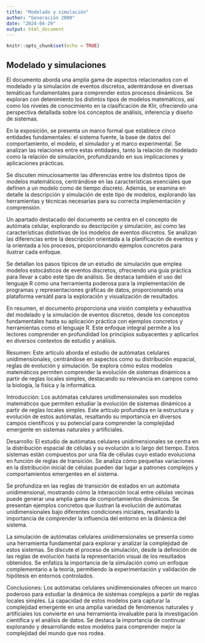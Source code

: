 ```yaml
---
title: "Modelado y simulación"
author: "Generación 2000"
date: "2024-04-29"
output: html_document
---
```


```r
knitr::opts_chunk$set(echo = TRUE)
```

## Modelado y simulaciones

El documento aborda una amplia gama de aspectos relacionados con el modelado y la simulación de eventos discretos, adentrándose en diversas temáticas fundamentales para comprender estos procesos dinámicos. Se exploran con detenimiento los distintos tipos de modelos matemáticos, así como los niveles de conocimiento en la clasificación de Klir, ofreciendo una perspectiva detallada sobre los conceptos de análisis, inferencia y diseño de sistemas.

En la exposición, se presenta un marco formal que establece cinco entidades fundamentales: el sistema fuente, la base de datos del comportamiento, el modelo, el simulador y el marco experimental. Se analizan las relaciones entre estas entidades, tanto la relación de modelado como la relación de simulación, profundizando en sus implicaciones y aplicaciones prácticas.

Se discuten minuciosamente las diferencias entre los distintos tipos de modelos matemáticos, centrándose en las características esenciales que definen a un modelo como de tiempo discreto. Además, se examina en detalle la descripción y simulación de este tipo de modelos, explorando las herramientas y técnicas necesarias para su correcta implementación y comprensión.

Un apartado destacado del documento se centra en el concepto de autómata celular, explorando su descripción y simulación, así como las características distintivas de los modelos de eventos discretos. Se analizan las diferencias entre la descripción orientada a la planificación de eventos y la orientada a los procesos, proporcionando ejemplos concretos para ilustrar cada enfoque.

Se detallan los pasos típicos de un estudio de simulación que emplea modelos estocásticos de eventos discretos, ofreciendo una guía práctica para llevar a cabo este tipo de análisis. Se destaca también el uso del lenguaje R como una herramienta poderosa para la implementación de programas y representaciones gráficas de datos, proporcionando una plataforma versátil para la exploración y visualización de resultados.

En resumen, el documento proporciona una visión completa y exhaustiva del modelado y la simulación de eventos discretos, desde los conceptos fundamentales hasta su aplicación práctica con ejemplos concretos y herramientas como el lenguaje R. Este enfoque integral permite a los lectores comprender en profundidad los principios subyacentes y aplicarlos en diversos contextos de estudio y análisis.

Resumen: Este artículo aborda el estudio de autómatas celulares unidimensionales, centrándose en aspectos como su distribución espacial, reglas de evolución y simulación. Se explora cómo estos modelos matemáticos permiten comprender la evolución de sistemas dinámicos a partir de reglas locales simples, destacando su relevancia en campos como la biología, la física y la informática.

Introducción: Los autómatas celulares unidimensionales son modelos matemáticos que permiten estudiar la evolución de sistemas dinámicos a partir de reglas locales simples. Este artículo profundiza en la estructura y evolución de estos autómatas, resaltando su importancia en diversos campos científicos y su potencial para comprender la complejidad emergente en sistemas naturales y artificiales.

Desarrollo: El estudio de autómatas celulares unidimensionales se centra en la distribución espacial de células y su evolución a lo largo del tiempo. Estos sistemas están compuestos por una fila de células cuyo estado evoluciona en función de reglas de transición. Se analiza cómo pequeñas variaciones en la distribución inicial de células pueden dar lugar a patrones complejos y comportamientos emergentes en el sistema.

Se profundiza en las reglas de transición de estados en un autómata unidimensional, mostrando cómo la interacción local entre células vecinas puede generar una amplia gama de comportamientos dinámicos. Se presentan ejemplos concretos que ilustran la evolución de autómatas unidimensionales bajo diferentes condiciones iniciales, resaltando la importancia de comprender la influencia del entorno en la dinámica del sistema.

La simulación de autómatas celulares unidimensionales se presenta como una herramienta fundamental para explorar y analizar la complejidad de estos sistemas. Se discute el proceso de simulación, desde la definición de las reglas de evolución hasta la representación visual de los resultados obtenidos. Se enfatiza la importancia de la simulación como un enfoque complementario a la teoría, permitiendo la experimentación y validación de hipótesis en entornos controlados.

Conclusiones: Los autómatas celulares unidimensionales ofrecen un marco poderoso para estudiar la dinámica de sistemas complejos a partir de reglas locales simples. La capacidad de estos modelos para capturar la complejidad emergente en una amplia variedad de fenómenos naturales y artificiales los convierte en una herramienta invaluable para la investigación científica y el análisis de datos. Se destaca la importancia de continuar explorando y desarrollando estos modelos para comprender mejor la complejidad del mundo que nos rodea.
